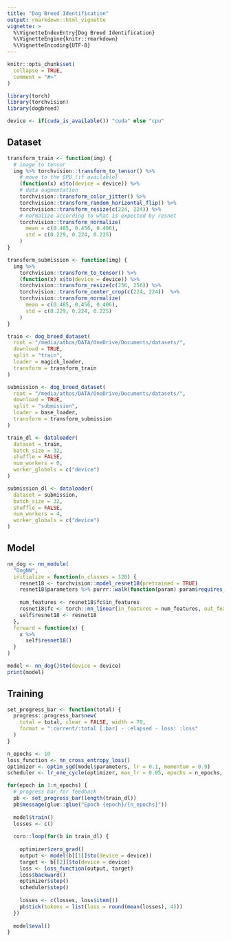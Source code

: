 ```yaml
---
title: "Dog Breed Identification"
output: rmarkdown::html_vignette
vignette: >
  %\VignetteIndexEntry{Dog Breed Identification}
  %\VignetteEngine{knitr::rmarkdown}
  %\VignetteEncoding{UTF-8}
---
```


```r
knitr::opts_chunk$set(
  collapse = TRUE,
  comment = "#>"
)
```

```r
library(torch)
library(torchvision)
library(dogbreed)

device <- if(cuda_is_available()) "cuda" else "cpu"
```

## Dataset

```r
transform_train <- function(img) {
  # image to tensor
  img %>% torchvision::transform_to_tensor() %>%
    # move to the GPU (if available)
    (function(x) x$to(device = device)) %>%
    # data augmentation
    torchvision::transform_color_jitter() %>%
    torchvision::transform_random_horizontal_flip() %>%
    torchvision::transform_resize(c(224, 224)) %>%
    # normalize according to what is expected by resnet
    torchvision::transform_normalize(
      mean = c(0.485, 0.456, 0.406), 
      std = c(0.229, 0.224, 0.225)
    )
}

transform_submission <- function(img) {
  img %>%
    torchvision::transform_to_tensor() %>%
    (function(x) x$to(device = device)) %>%
    torchvision::transform_resize(c(256, 256)) %>%
    torchvision::transform_center_crop(c(224, 224))  %>%
    torchvision::transform_normalize(
      mean = c(0.485, 0.456, 0.406), 
      std = c(0.229, 0.224, 0.225)
    )
}

train <- dog_breed_dataset(
  root = "/media/athos/DATA/OneDrive/Documents/datasets/", 
  download = TRUE,
  split = "train", 
  loader = magick_loader, 
  transform = transform_train
)

submission <- dog_breed_dataset(
  root = "/media/athos/DATA/OneDrive/Documents/datasets/", 
  download = TRUE,
  split = "submission", 
  loader = base_loader, 
  transform = transform_submission
)
```

```r
train_dl <- dataloader(
  dataset = train, 
  batch_size = 32, 
  shuffle = FALSE,
  num_workers = 0,
  worker_globals = c("device")
)

submission_dl <- dataloader(
  dataset = submission, 
  batch_size = 32, 
  shuffle = FALSE,
  num_workers = 4,
  worker_globals = c("device")
)
```

## Model

```r
nn_dog <- nn_module(
  "DogNN",
  initialize = function(n_classes = 120) {
    resnet18 <- torchvision::model_resnet18(pretrained = TRUE)
    resnet18$parameters %>% purrr::walk(function(param) param$requires_grad_(FALSE))
    
    num_features <- resnet18$fc$in_features
    resnet18$fc <- torch::nn_linear(in_features = num_features, out_features = n_classes)
    self$resnet18 <- resnet18
  },
  forward = function(x) {
    x %>%
      self$resnet18()
  }
)

model <- nn_dog()$to(device = device)
print(model)
```

## Training

```r
set_progress_bar <- function(total) {
  progress::progress_bar$new(
    total = total, clear = FALSE, width = 70,
    format = ":current/:total [:bar] - :elapsed - loss: :loss"
  )
}

n_epochs <- 10
loss_function <- nn_cross_entropy_loss()
optimizer <- optim_sgd(model$parameters, lr = 0.1, momentum = 0.9)
scheduler <- lr_one_cycle(optimizer, max_lr = 0.05, epochs = n_epochs, steps_per_epoch = train_dl$.length())
```

```r
for(epoch in 1:n_epochs) {
  # progress bar for feedback
  pb <- set_progress_bar(length(train_dl))
  pb$message(glue::glue("Epoch {epoch}/{n_epochs}"))
  
  model$train()
  losses <- c()
  
  coro::loop(for(b in train_dl) {
    
    optimizer$zero_grad()
    output <- model(b[[1]]$to(device = device))
    target <- b[[2]]$to(device = device)
    loss <- loss_function(output, target)
    loss$backward()
    optimizer$step()
    scheduler$step()
    
    losses <- c(losses, loss$item())
    pb$tick(tokens = list(loss = round(mean(losses), 4)))
  })
  
  model$eval()
}
```


